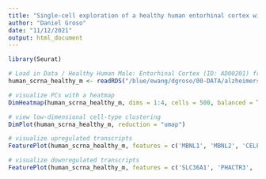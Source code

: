 ```yaml
---
title: "Single-cell exploration of a healthy human entorhinal cortex with Seurat"
author: "Daniel Groso"
date: "11/12/2021"
output: html_document
---
```

```r
library(Seurat)
```
```r
# Load in Data / Healthy Human Male: Entorhinal Cortex (ID: AD00201) from Jiang et. al
human_scrna_healthy_m <- readRDS("/blue/ewang/dgroso/00-DATA/alzheimers_seurat_obj_scrna/human_healthy/AD00201.rds")
```

```r
# visualize PCs with a heatmap
DimHeatmap(human_scrna_healthy_m, dims = 1:4, cells = 500, balanced = TRUE)
```

```r
# view low-dimensional cell-type clustering 
DimPlot(human_scrna_healthy_m, reduction = "umap")
```

```r
# visualize upregulated transcripts
FeaturePlot(human_scrna_healthy_m, features = c('MBNL1', 'MBNL2', 'CELF1', 'SESN3', 'WDR1', "ITGA6","CFH", "CFI", "CFB", "B3GAT2","DAG1", "BTG2", "PSMB9"))
```

```r
# visualize downregulated transcripts
FeaturePlot(human_scrna_healthy_m, features = c('SLC36A1', 'PHACTR3', 'DLGAP1', 'DLGAP4', 'LRRFIP2', "CAMKK2", 'MTCL1', "VGF", "ADCY1", "ABLIM2", "SIPA1L1"))
```


